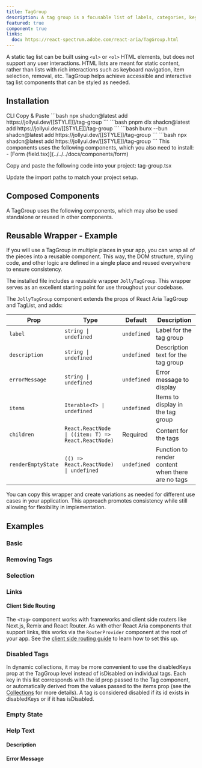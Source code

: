```yaml
---
title: TagGroup
description: A tag group is a focusable list of labels, categories, keywords, filters, or other items, with support for keyboard navigation, selection, and removal.
featured: true
component: true
links:
  doc: https://react-spectrum.adobe.com/react-aria/TagGroup.html
---
```


A static tag list can be built using `<ul>` or `<ol>` HTML elements, but does not support any user interactions. HTML lists are meant for static content, rather than lists with rich interactions such as keyboard navigation, item selection, removal, etc. TagGroup helps achieve accessible and interactive tag list components that can be styled as needed.

<ComponentPreview name="tag-group-demo" />

## Installation

<Tabs defaultValue="cli">

<TabsList>
  <TabsTrigger value="cli">CLI</TabsTrigger>
  <TabsTrigger value="manual">Copy & Paste</TabsTrigger>
</TabsList>

<TabsContent value="cli">

<PackageManagerTabs>
  <PackageManagerContent value="npm">
    ```bash
    npx shadcn@latest add https://jollyui.dev/[[STYLE]]/tag-group
    ```
  </PackageManagerContent>
  <PackageManagerContent value="pnpm">
    ```bash
    pnpm dlx shadcn@latest add https://jollyui.dev/[[STYLE]]/tag-group
    ```

  </PackageManagerContent>
  <PackageManagerContent value="bun">
    ```bash
    bunx --bun shadcn@latest add https://jollyui.dev/[[STYLE]]/tag-group
    ```
  </PackageManagerContent>
  <PackageManagerContent value="yarn">
    ```bash 
    npx shadcn@latest add https://jollyui.dev/[[STYLE]]/tag-group
    ```
  </PackageManagerContent>
</PackageManagerTabs>

</TabsContent>

<TabsContent value="manual">

<Steps>

<Step>
  This components uses the following components, which you also need to install:
  - [Form (field.tsx)](../../../docs/components/form)
</Step>

<Step>Copy and paste the following code into your project: tag-group.tsx</Step>

<ComponentSource name="tag-group" />

<Step>Update the import paths to match your project setup.</Step>

</Steps>

</TabsContent>

</Tabs>

## Composed Components

A TagGroup uses the following components, which may also be used standalone or reused in other components.

<ComponentCards>
  <ComponentCard component="button" />
  <ComponentCard component="label" />
</ComponentCards>

## Reusable Wrapper - Example

If you will use a TagGroup in multiple places in your app, you can wrap all of the pieces into a reusable component. This way, the DOM structure, styling code, and other logic are defined in a single place and reused everywhere to ensure consistency.

The installed file includes a reusable wrapper `JollyTagGroup`. This wrapper serves as an excellent starting point for use throughout your codebase.

<ComponentPreview name="tag-group-reusable" />

The `JollyTagGroup` component extends the props of React Aria TagGroup and TagList, and adds:

| Prop               | Type                                                | Default     | Description                                       |
| ------------------ | --------------------------------------------------- | ----------- | ------------------------------------------------- |
| `label`            | `string \| undefined`                               | `undefined` | Label for the tag group                           |
| `description`      | `string \| undefined`                               | `undefined` | Description text for the tag group                |
| `errorMessage`     | `string \| undefined`                               | `undefined` | Error message to display                          |
| `items`            | `Iterable<T> \| undefined`                          | `undefined` | Items to display in the tag group                 |
| `children`         | `React.ReactNode \| ((item: T) => React.ReactNode)` | Required    | Content for the tags                              |
| `renderEmptyState` | `(() => React.ReactNode) \| undefined`              | `undefined` | Function to render content when there are no tags |

You can copy this wrapper and create variations as needed for different use cases in your application. This approach promotes consistency while still allowing for flexibility in implementation.

## Examples

### Basic

<ComponentPreview name="tag-group-demo" />

### Removing Tags

<ComponentPreview name="tag-group-remove" />

### Selection

<ComponentPreview name="tag-group-selection" />

### Links

<ComponentPreview name="tag-group-links" />

#### Client Side Routing

The `<Tag>` component works with frameworks and client side routers like Next.js, Remix and React Router.
As with other React Aria components that support links, this works via the `RouterProvider` component at the root of your app.
See the [client side routing guide](https://react-spectrum.adobe.com/react-aria/routing.html) to learn how to set this up.

### Disabled Tags

<ComponentPreview name="tag-group-disabled-items" />

In dynamic collections, it may be more convenient to use the disabledKeys prop at the TagGroup level instead of isDisabled on individual tags. Each key in this list corresponds with the id prop passed to the Tag component, or automatically derived from the values passed to the items prop (see the [Collections](https://react-spectrum.adobe.com/react-aria/collections.html) for more details). A tag is considered disabled if its id exists in disabledKeys or if it has isDisabled.

<ComponentPreview name="tag-group-disabled-keys" />

### Empty State

<ComponentPreview name="tag-group-empty" />

### Help Text

#### Description

<ComponentPreview name="tag-group-helper" />

#### Error Message

<ComponentPreview name="tag-error-text" />
